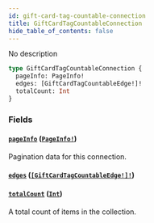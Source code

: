```yaml
---
id: gift-card-tag-countable-connection
title: GiftCardTagCountableConnection
hide_table_of_contents: false
---
```


No description

```graphql
type GiftCardTagCountableConnection {
  pageInfo: PageInfo!
  edges: [GiftCardTagCountableEdge!]!
  totalCount: Int
}
```

### Fields

#### [`pageInfo`](#) ([`PageInfo!`](../../../developer/api-reference/objects/page-info))

Pagination data for this connection.

#### [`edges`](#) ([`[GiftCardTagCountableEdge!]!`](../../../developer/api-reference/objects/gift-card-tag-countable-edge))

#### [`totalCount`](#) ([`Int`](../../../developer/api-reference/scalars/int))

A total count of items in the collection.
